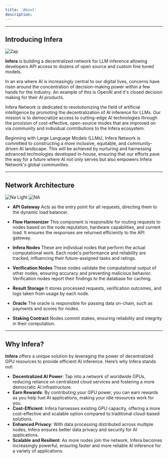 ```yaml
---
title: 'About'
description:
---
```

---

## Introducing Infera

![Zap](/images/zap.png)

**Infera** is building a decentralized network for LLM inference allowing developers API access to dozens of open source and custom fine tuned models.

In an era where AI is increasingly central to our digital lives, concerns have risen around the concentration of decision-making power within a few hands for the industry. An example of this is OpenAI and it's closed decision making for their AI products.

Infera Network is dedicated to revolutionizing the field of artificial intelligence by promoting the decentralization of AI inference for LLMs. Our mission is to democratize access to cutting-edge AI technologies through the provision of cost-effective, open-source modes that are improved on via community and individual contributions to the Infera ecosystem.

Beginning with Large Language Models (LLMs), Infera Network is committed to constructing a more inclusive, equitable, and community-driven AI landscape. This will be achieved by nurturing and harnessing advanced technologies developed in-house, ensuring that our efforts pave the way for a future where AI not only serves but also empowers Infera Network's global communities.

---

## Network Architecture

<img
    className="block dark:hidden"
    src="/images/NA-Black.png"
    alt="Na Light"
/>
<img
    className="hidden dark:block"
    src="/images/NA.png"
    alt="NA"
/>


- **API Gateway**
Acts as the entry point for all requests, directing them to the dynamic load balancer.

- **Flow Harmonizer**
This component is responsible for routing requests to nodes based on the node reputation, hardware capabilities, and current load. It ensures the responses are returned efficiently to the API gateway.

- **Infera Nodes**
These are individual nodes that perform the actual computational work. Each node's performance and reliability are tracked, influencing their future-assigned tasks and ratings.

- **Verification Nodes**
These nodes validate the computational output of other nodes, ensuring accuracy and preventing malicious behavior. Verification nodes report their findings to the database for caching.

- **Result Storage**
It stores processed requests, verification outcomes, and logs taken from usage by each node.

- **Oracle**
The oracle is responsible for passing data on-chain, such as payments and scores for nodes.

- **Staking Contract**
Nodes commit stakes, ensuring reliability and integrity in their computation.

---
## Why Infera?

**Infera** offers a unique solution by leveraging the power of decentralized GPU resources to provide efficient AI inference. Here’s why Infera stands out:

- **Decentralized AI Power**: Tap into a network of worldwide GPUs, reducing reliance on centralized cloud services and fostering a more democratic AI infrastructure.
- **Earn Rewards**: By contributing your GPU power, you can earn rewards as you help fuel AI applications, making your idle resources work for you.
- **Cost-Efficient**: Infera harnesses existing GPU capacity, offering a more cost-effective and scalable option compared to traditional cloud-based solutions.
- **Enhanced Privacy**: With data processing distributed across multiple nodes, Infera ensures better data privacy and security for AI applications.
- **Scalable and Resilient**: As more nodes join the network, Infera becomes increasingly powerful, ensuring faster and more reliable AI inference for a variety of applications.

